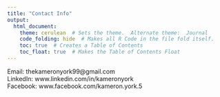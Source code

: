 ```yaml
---
title: "Contact Info"
output: 
  html_document:
    theme: cerulean  # Sets the theme.  Alternate theme:  Journal
    code_folding: hide  # Makes all R Code in the file fold itself.
    toc: true  # Creates a Table of Contents
    toc_float: true  # Makes the Table of Contents Float
---
```


  
  

Email:  thekameronyork99@gmail.com  
LinkedIn:  www.linkedin.com/in/kameronyork  
Facebook: www.facebook.com/kameron.york.5
